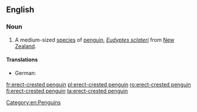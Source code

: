 ==English==
{{rfi}}
{{wikipedia}}
{{wikispecies|Eudyptes sclateri}}
===Noun===
{{en-noun|head=[[erect]]-[[crested]] [[penguin]]}}

# A medium-sized [[species]] of [[penguin]], ''[[Eudyptes sclateri]]'' from [[New Zealand]].

====Translations====
{{trans-top|''Eudyptes sclateri''}}
* German: {{t+|de|Kronenpinguin|m}}
{{trans-mid}}
{{trans-bottom}}

[[Category:en:Penguins]]

[[fr:erect-crested penguin]]
[[pl:erect-crested penguin]]
[[ro:erect-crested penguin]]
[[fi:erect-crested penguin]]
[[ta:erect-crested penguin]]
